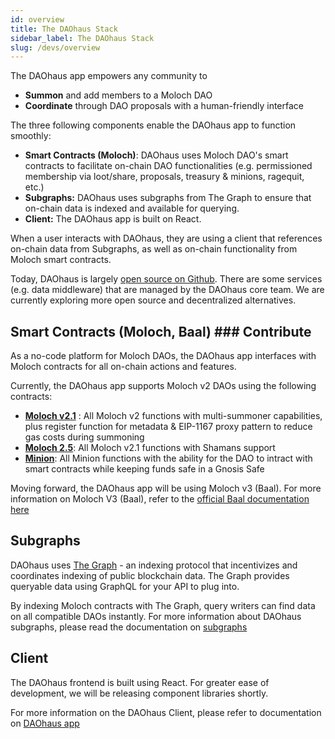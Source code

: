 ```yaml
---
id: overview
title: The DAOhaus Stack
sidebar_label: The DAOhaus Stack
slug: /devs/overview
---
```


The DAOhaus app empowers any community to

- **Summon** and add members to a Moloch DAO
- **Coordinate** through DAO proposals with a human-friendly interface

The three following components enable the DAOhaus app to function smoothly:

- **Smart Contracts (Moloch)**: DAOhaus uses Moloch DAO's smart contracts to facilitate on-chain DAO functionalities (e.g. permissioned membership via loot/share, proposals, treasury & minions, ragequit, etc.)
- **Subgraphs:** DAOhaus uses subgraphs from The Graph to ensure that on-chain data is indexed and available for querying.
- **Client:** The DAOhaus app is built on React.

When a user interacts with DAOhaus, they are using a client that references on-chain data from Subgraphs, as well as on-chain functionality from Moloch smart contracts.

Today, DAOhaus is largely [open source on Github](https://github.com/HausDAO/daohaus-app). There are some services (e.g. data middleware) that are managed by the DAOhaus core team. We are currently exploring more open source and decentralized alternatives.

## Smart Contracts (Moloch, Baal) ### Contribute

As a no-code platform for Moloch DAOs, the DAOhaus app interfaces with Moloch contracts for all on-chain actions and features.

Currently, the DAOhaus app supports Moloch v2 DAOs using the following contracts:

- [**Moloch v2.1**](https://github.com/HausDAO/Molochv2.1) : All Moloch v2 functions with multi-summoner capabilities, plus register function for metadata & EIP-1167 proxy pattern to reduce gas costs during summoning
- [**Moloch 2.5**](https://github.com/HausDAO/Moloch2.5): All Moloch v2.1 functions with Shamans support
- [**Minion**](https://github.com/HausDAO/MinionSummonerV2): All Minion functions with the ability for the DAO to intract with smart contracts while keeping funds safe in a Gnosis Safe

Moving forward, the DAOhaus app will be using Moloch v3 (Baal). For more information on Moloch V3 (Baal), refer to the [official Baal documentation here ](https://baal-docs.vercel.app/)

## Subgraphs

DAOhaus uses [The Graph](https://thegraph.com/en/) - an indexing protocol that incentivizes and coordinates indexing of public blockchain data. The Graph provides queryable data using GraphQL for your API to plug into.

By indexing Moloch contracts with The Graph, query writers can find data on all compatible DAOs instantly. For more information about DAOhaus subgraphs, please read the documentation on [subgraphs](/docs/devs/subgraphs)

## Client

The DAOhaus frontend is built using React. For greater ease of development, we will be releasing component libraries shortly.

For more information on the DAOhaus Client, please refer to documentation on [DAOhaus app](/docs/devs/app-overview)
